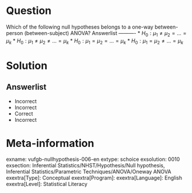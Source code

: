 Question
========

Which of the following null hypotheses belongs to a one-way between-person (between-subject) ANOVA? 
Answerlist
----------
* $H_{0}:  \mu_{1} \neq \mu_{2} = ... =  \mu_{k}$
* $H_{0}:  \mu_{1} \neq \mu_{2} \neq ... =  \mu_{k}$
* $H_{0}:  \mu_{1} = \mu_{2} = ... =  \mu_{k}$
* $H_{0}:  \mu_{1} = \mu_{2} \neq ... =  \mu_{k}$

Solution
========

Answerlist
----------
* Incorrect
* Incorrect
* Correct
* Incorrect

Meta-information
================
exname: vufgb-nullhypothesis-006-en
extype: schoice
exsolution: 0010
exsection: Inferential Statistics/NHST/Hypothesis/Null hypothesis, Inferential Statistics/Parametric Techniques/ANOVA/Oneway ANOVA
exextra[Type]: Conceptual
exextra[Program]: 
exextra[Language]: English
exextra[Level]: Statistical Literacy
